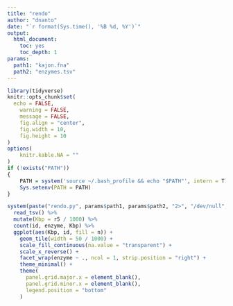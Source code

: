 ```yaml
---
title: "rendo"
author: "dnanto"
date: "`r format(Sys.time(), '%B %d, %Y')`"
output: 
  html_document: 
    toc: yes
    toc_depth: 1
params:
  path1: "kajon.fna"
  path2: "enzymes.tsv"
---
```


```r
library(tidyverse)
knitr::opts_chunk$set(
  echo = FALSE,
	warning = FALSE,
	message = FALSE,
	fig.align = "center",
	fig.width = 10,
	fig.height = 10
)
options(
	knitr.kable.NA = ""
)
if (!exists("PATH"))
{
	PATH = system('source ~/.bash_profile && echo "$PATH"', intern = T)
	Sys.setenv(PATH = PATH)
}
```

```r
system(paste("rendo.py", params$path1, params$path2, "2>", "/dev/null", collapse = " "), intern = T) %>%
  read_tsv() %>%
  mutate(Kbp = r5 / 1000) %>%
  count(id, enzyme, Kbp) %>%
  ggplot(aes(Kbp, id, fill = n)) +
    geom_tile(width = 50 / 1000) +
    scale_fill_continuous(na.value = "transparent") +
    scale_x_reverse() +
    facet_wrap(enzyme ~ ., ncol = 1, strip.position = "right") +
    theme_minimal() +
    theme(
      panel.grid.major.x = element_blank(),
      panel.grid.minor.x = element_blank(),
      legend.position = "bottom"
    )
```
